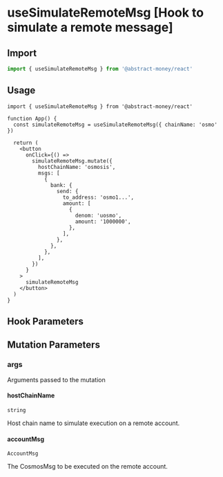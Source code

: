 
# useSimulateRemoteMsg [Hook to simulate a remote message]

## Import

```ts twoslash
import { useSimulateRemoteMsg } from '@abstract-money/react'
```

## Usage

```tsx twoslash [index.tsx]
import { useSimulateRemoteMsg } from '@abstract-money/react'

function App() {
  const simulateRemoteMsg = useSimulateRemoteMsg({ chainName: 'osmo' })

  return (
    <button
      onClick={() =>
        simulateRemoteMsg.mutate({
          hostChainName: 'osmosis',
          msgs: [
            {
              bank: {
                send: {
                  to_address: 'osmo1...',
                  amount: [
                    {
                      denom: 'uosmo',
                      amount: '1000000',
                    },
                  ],
                },
              },
            },
          ],
        })
      }
    >
      simulateRemoteMsg
    </button>
  )
}
```

## Hook Parameters
<ParameterCommonSnippet/>
<ParameterMutationSnippet />

## Mutation Parameters

### args
Arguments passed to the mutation

#### hostChainName
`string`

Host chain name to simulate execution on a remote account.

#### accountMsg
`AccountMsg`

The CosmosMsg to be executed on the remote account.


